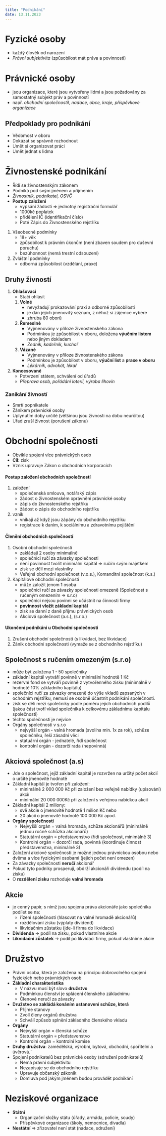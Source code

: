 ```yaml
---
title: "Podnikání"
date: 13.11.2023
---
```

# Fyzické osoby
- každý člověk od narození
- *Právní subjektivita* (způsobilost mát práva a povinnosti)
# Právnické osoby
- jsou organizace, které jsou vytvořeny lidmi a jsou požadovány za samostatný subjekt práv a povinností
- např. *obchodní společnostil, nadace, obce, kraje, příspěvkové organizace*

## Předpoklady pro podnikání
- Vědomost v oboru
- Dokázat se správně rozhodnout
- Umět si organizovat práci
- Umět jednat s lidma

# Živnostenské podnikání
- Řídí se živnostenským zákonem
- Podniká pod svým jménem a příjmením
- *Živnostník, podnikatel, OSVČ*
- **Postup založení**
    - vypsání žádosti => jednotný registrační formulář
    - 1000kč poplatek
    - přidělení IČ (identifikační číslo)
    - Poté Zápis do Živnostenského rejstříku
1. Všeobecné podmínky
    - 18+ věk
    - způsobilost k právním úkonům (není zbaven soudem pro duševní poruchu)
    - bezúhonnost (nemá trestní odsouzení)
2. Zvláštní podmínky
    - odborná způsobilost (vzdělání, praxe)

## Druhy živností
1. **Ohlašovací**
    - Stačí ohlásit
    1. **Volné**
        - nevyžadují prokazování praxi a odborné způsobilosti
        - je dán jejich jmenovitý seznam, z něhož si zájemce vybere
        - zhruba 80 oborů 
    1. **Řemeslné**
        - Vyjmenovány v příloze živnostenského zákona
        - Podmínkou je způsobilost v oboru, doložena **výučním listem** nebo jiným dokladem
        - *Zedník, kadeřník, kuchař*
    1. **Vázané**
        - Vyjmenovány v příloze živnostenského zákona
        - Podmínkou je způsobilost v oboru, **výuční list** a **praxe v oboru**
        - *Lékárník, advokát, lékař*
1. **Koncesované**
    - Potvrzení státem, schválení od úřadů
    - *Přeprava osob, pořádání loterií, výroba lihovin*

### Zanikání živností
- Smrtí popnikatele
- Zánikem právnické osoby
- Uplynutím doby určité (většinou jsou živnosti na dobu neurčitou)
- Uřad zruší živnost (porušení zákonu)

# Obchodní společnosti
- Obvikle spojení více právnických osob
- **Cíl**: zisk
- Vznik upravuje Zákon o obchodních korporacích

#### Postup založení obchodních společností
1. založení
    - společenská smlouva, notářský zápis
    - žádost o živnostenském oprávnění právnické osoby
    - zápis do živnostenského rejstříku
    - žádost o zápis do obchodního rejstříku
1. vznik
    - vnikají až když jsou zápány do obchodního rejstříku
    - registrace k daním, k sociálnímu a zdravotnímu pojištění

#### Členění obchodních společností
1. Osobní obchodní společnosti
    - zakládají 2 osoby minimálně
    - společníci ručí za závazky společnosti
    - není povinnost tvořit minimální kapitál => ručím svým majetkem
    - zisk se dělí mezi vlastníky
    - Veřejná obchodní společnost (v.o.s.), Komanditní společnost (k.s.) 
1. Kapitálové obchodní společnosti
    - může založit jenom 1 osoba
    - společníci ručí za závazky společnosti omezeně (Společnost s ručeným omezením => s.r.o)
    - společníci nejsou povinni se učástnit na činnosti firmy
    - **povinnost vložit základní kapitál**
    - zisk se danní z daně příjmu právnických osob
    - Akciová společnost (a.s.), (s.r.o.) 

#### Ukončení podnikání u Obchodní společnosti
1. Zrušení obchodní společnosti (s likvidací, bez likvidace)
1. Zánik obchodní společnosti (vymaže se z obchodního rejstříku)

## Společnost s ručením omezeným (s.r.o)
- může být založena 1 - 50 společníky
- základní kapitál vytváří povinně v minimální hodnotě 1 Kč
- rezervní fond se vytváří povinně z vytvořenného zisku (minimálně v hodnotě 10% základního kapitálu)
- společníci ručí za závazky omezeně do výše vkladů zapsaných v ochodním rejstříku, nemusí se osobně účastnit podnikání společnosti.
- zisk se dělí mezi společníky podle poměru jejich obchodních podílů (jakou část tvoří vklad společníka k celkovému základnímu kapitálu společnosti)
- těchto společností je nejvíce
- Orgány společnosti v s.r.o
    - nejvyšší orgán - valná hromada (svolína min. 1x za rok), schůze společníku, řeší zásadní věci
    - statuární orgán - jednatelé, řídí společnost
    - kontrolní orgán - dozorčí rada (nepovinná)

## Akciová společnost (a.s)
- Jde o společnost, jejíž základní kapitál je rozvržen na určitý počet akcií o určité jmenovité hodnotě
- Základní kapitál je tvořen při založení:
    - minimálně 2 000 000 Kč při založení bez veřejně nabídky (upisování) akcií
    - minimální 20 000 000Kč při založení s veřejnou nabídkou akcií 
- Základní kapitál 2 miliony:
    - svě akcie o jmenovité hodnotě 1 milion Kč nebo
    - 20 akcií o jmenovité hodnotě 100 000 Kč apod.
- **Orgány společnosti**
    - Nejvyšší orgán = valná hromada, schůze akcionářů (minimálně jednou ročně schůzka akcionářů)
    - Statutární orgán = představenstvo (řídí společnost, minimálně 3)
    - Kontrolní orgán = dozorčí rada, povinná (koordinuje činnost představenstva, minimálně 3)
- Založení akciové společnosti je možné jednou právnickou osobou nebo dvěma a více fyzickými osobami (jejich počet není omezen)
- Za závazky společnosti **neručí** akcionář
- Pokud tyto podniky prosperují, obdrží akcionáři dividendu (podíl na zisku)
- O **rozdělení zisku** rozhoduje **valná hromada**

## Akcie
- je cenný papír, s nímž jsou spojena práva akcionáře jako společníka podílet se na:
	- řízení společnosti (hlasovat na valné hromadě akcionářů)
	- rozdělování zisku (výplaty dividend)
	- likvidačním zůstatku (jde-li firma do likvidace)
- **Dividenda** -> podíl na zisku, pokud vlastníme akcie
- **Likvidační zůstatek** -> podíl po likvidaci firmy, pokud vlastníme akcie

# Družstvo
- Právní osoba, která je založena na principu dobrovolného spojení fyzických nebo právnických osob
- **Základní charakteristika**
    - V názvu musí být slovo **družstvo**
    - Podmínkou členství je splácení členského základnímu
    - Členové neručí za závazky
- **Družstvo se zakládá konáním ustanovení schůze, která**
    - Příjme stanovy
    - Zvolí členy orgánů družstva
    - Schválí způsob splnění základního členského vkladu
- **Orgány**
    - Nejvyšší orgán = členská schůze
    - Statutární orgán = představenstvo
    - Kontrolní orgán = kontrolní komise
- **Druhy družstva**: zamědělská, výrobní, bytová, obchodní, spořitelní a úvěrová.¨
- Spojení podnikatelů bez právnické osoby (sdružení podnikatelů)
    - Nemá právní subjektivitu
    - Nezapisuje se do obchodního rejstříku
    - Upravuje občanský zákoník
    - Domluva pod jakým jménem budou provádět podnikání

# Neziskové organizace 
- **Státní**
    - Organizační složky státu (úřady, armáda, policie, soudy)
    - Příspěvkové organizace (školy, nemocnice, divadla)
- **Nestátní** => zřizovatel není stát (nadace, sdružení)